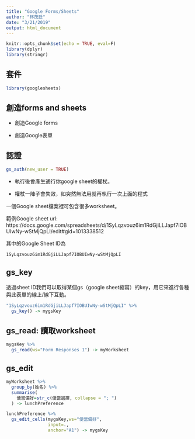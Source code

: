 ```yaml
---
title: "Google Forms/Sheets"
author: "林茂廷"
date: "3/21/2019"
output: html_document
---
```


```r
knitr::opts_chunk$set(echo = TRUE, eval=F)
library(dplyr)
library(stringr)
```

## 套件

```r
library(googlesheets)
```

## 創造forms and sheets

  * 創造Google forms
  
  * 創造Google表單

## 認證

```r
gs_auth(new_user = TRUE)
```

  * 執行後會產生通行你google sheet的權杖。
  
  * 權杖一陣子會失效，如突然無法用就再執行一次上面的程式
  
一個Google sheet檔案裡可包含很多worksheet。

範例Google sheet url:   https://docs.google.com/spreadsheets/d/1SyLqzvouz6im1RdGjiLLJapf7IOBUIwNy-wStMjQpLI/edit#gid=1013338512

其中的Google Sheet ID為 
```
1SyLqzvouz6im1RdGjiLLJapf7IOBUIwNy-wStMjQpLI
```

## gs_key

透過sheet ID我們可以取得某個gs（google sheet縮寫）的key，用它來進行各種與此表單的線上/線下互動。

```r
"1SyLqzvouz6im1RdGjiLLJapf7IOBUIwNy-wStMjQpLI" %>%
  gs_key() -> mygsKey
```

## gs_read: 讀取worksheet

```r
mygsKey %>%
  gs_read(ws="Form Responses 1") -> myWorksheet
```

## gs_edit

```r
myWorksheet %>%
  group_by(姓名) %>%
  summarise(
    便當偏好=str_c(便當選擇, collapse = "; ")
  ) -> lunchPreference
```


```r
lunchPreference %>%
  gs_edit_cells(mygsKey,ws="便當偏好",
                input=.,
                anchor="A1") -> mygsKey
```

